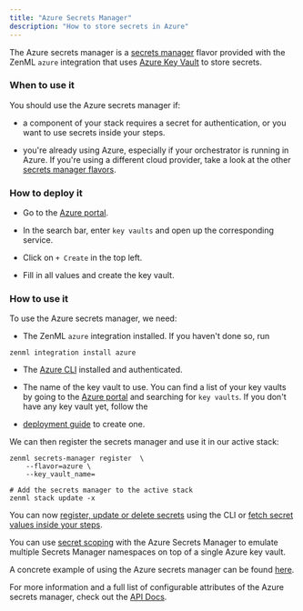 ```yaml
---
title: "Azure Secrets Manager"
description: "How to store secrets in Azure"
---
```


The Azure secrets manager is a [secrets manager](/component-gallery/secrets-managers) flavor provided with the ZenML `azure` integration that uses [Azure Key Vault](https://azure.microsoft.com/en-us/services/key-vault/#product-overview) to store secrets.

### When to use it

You should use the Azure secrets manager if:

* a component of your stack requires a secret for authentication, or you want to use secrets inside your steps.

* you're already using Azure, especially if your orchestrator is running in Azure. If you're using a different cloud provider, take a look at the other [secrets manager flavors](/component-gallery/secrets-managers#secrets-manager-flavors).

### How to deploy it

* Go to the [Azure portal](https://portal.azure.com/#home).

* In the search bar, enter `key vaults` and open up the corresponding service.

* Click on `+ Create` in the top left.

* Fill in all values and create the key vault.

### How to use it

To use the Azure secrets manager, we need:

* The ZenML `azure` integration installed. If you haven't done so, run  
```  
zenml integration install azure  
```

* The [Azure CLI](https://docs.microsoft.com/en-us/cli/azure/install-azure-cli) installed and authenticated.

* The name of the key vault to use. You can find a list of your key vaults by going to the [Azure portal](https://portal.azure.com/#home) and searching for `key vaults`. If you don't have any key vault yet, follow the

* [deployment guide](/component-gallery/secrets-managers/azure#how-to-deploy-it) to create one.

We can then register the secrets manager and use it in our active stack:

```
zenml secrets-manager register  \
    --flavor=azure \
    --key_vault_name=

# Add the secrets manager to the active stack
zenml stack update -x 
```

You can now [register, update or delete secrets](/component-gallery/secrets-managers#in-the-cli) using the CLI or [fetch secret values inside your steps](/component-gallery/secrets-managers#in-a-zenml-step).

You can use [secret scoping](/component-gallery/secrets-managers#secret-scopes) with the Azure Secrets Manager to emulate multiple Secrets Manager namespaces on top of a single Azure key vault.

A concrete example of using the Azure secrets manager can be found [here](https://github.com/zenml-io/zenml/tree/main/examples/cloud%5Fsecrets%5Fmanager).

For more information and a full list of configurable attributes of the Azure secrets manager, check out the [API Docs](https://apidocs.zenml.io/latest/integration%5Fcode%5Fdocs/integrations-azure/#zenml.integrations.azure.secrets%5Fmanagers.azure%5Fsecrets%5Fmanager.AzureSecretsManager).